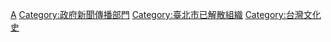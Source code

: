 [[Category:行政院已撤销机构|A]]
[[Category:政府新聞傳播部門|Category:政府新聞傳播部門]]
[[Category:臺北市已解散組織|Category:臺北市已解散組織]]
[[Category:台灣文化史|Category:台灣文化史]]